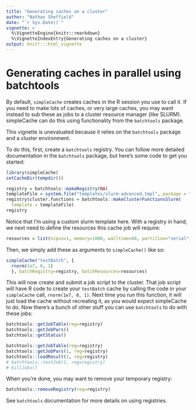 ```yaml
---
title: "Generating caches on a cluster"
author: "Nathan Sheffield"
date: "`r Sys.Date()`"
vignette: >
  %\VignetteEngine{knitr::rmarkdown}
  %\VignetteIndexEntry{Generating caches on a cluster}
output: knitr:::html_vignette
---
```


# Generating caches in parallel using batchtools

By default, `simpleCache` creates caches in the R session you use to call it. If you need to make lots of caches, or very large caches, you may want instead to sub these as jobs to a cluster resource manager (like SLURM). simpleCache can do this using functionality from the `batchtools` package.

This vignette is unevaluated because it relies on the `batchtools` package and a cluster environment.

To do this, first, create a `batchtools` registry. You can follow more detailed documentation in the `batchtools` package, but here's some code to get you started:

```r
library(simpleCache)
setCacheDir(tempdir())

registry = batchtools::makeRegistry(NA)
templateFile = system.file("templates/slurm-advanced.tmpl", package = "simpleCache")
registry$cluster.functions = batchtools::makeClusterFunctionsSlurm(
  template = templateFile)
registry
```

Notice that I'm using a custom slurm template here. With a registry in hand, we next need to define the resources this cache job will require:

```r
resources = list(ncpus=1, memory=1000, walltime=60, partition="serial")
```

Then, we simply add these as arguments to `simpleCache()` like so:
```r
simpleCache("testBatch", {
  rnorm(1e7, 0, 1)
  }, batchRegistry=registry, batchResources=resources)
```

This will now create and submit a job script to the cluster. That job script will have R code to create your `testBatch` cache by calling the code in your `simpleCache` call, `rnorm(1e7, 0, 1)`. Next time you run this function, it will just load the cache without recreating it, as you would expect simpleCache to do. Now there's a bunch of other stuff you can use `batchtools` to do with these jobs:

```r
batchtools::getJobTable(reg=registry)
batchtools::getJobPars()
batchtools::getStatus()

batchtools::getJobTable(reg=registry)
batchtools::getJobPars(1, reg=registry)
batchtools::loadResult(1, reg=registry)
# batchtools::testJob(1, reg=registry)
# killJobs()
```

When you're done, you may want to remove your temporary registry:
```r
batchtools::removeRegistry(reg=registry)
```

See `batchtools` documentation for more details on using registries.